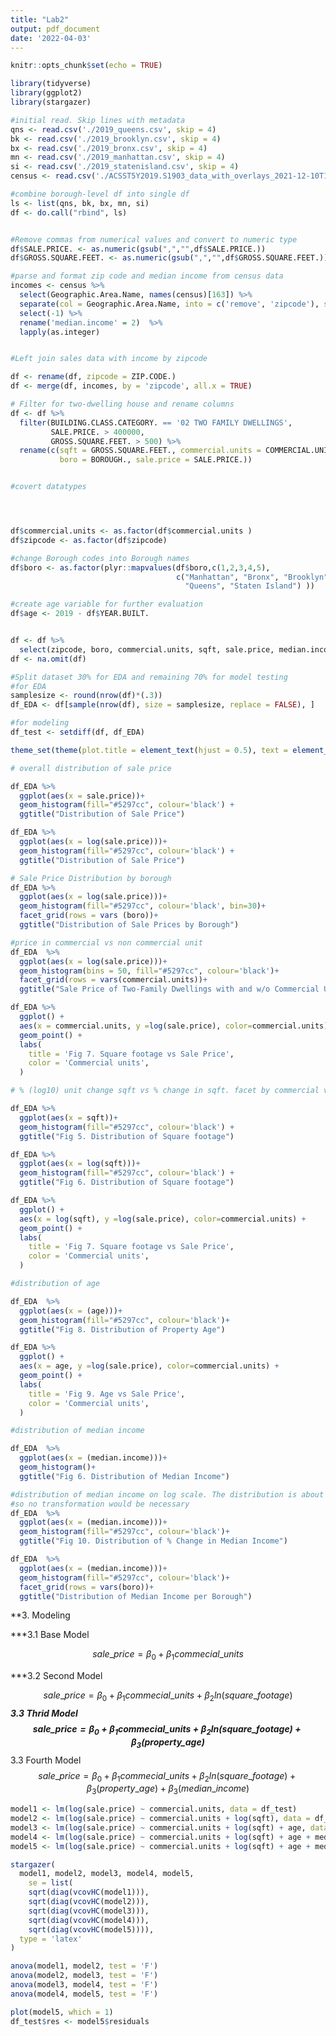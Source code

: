 ```yaml
---
title: "Lab2"
output: pdf_document
date: '2022-04-03'
---
```


```r
knitr::opts_chunk$set(echo = TRUE)
```


```r

library(tidyverse)
library(ggplot2)
library(stargazer)


```


```r

#initial read. Skip lines with metadata
qns <- read.csv('./2019_queens.csv', skip = 4)
bk <- read.csv('./2019_brooklyn.csv', skip = 4)
bx <- read.csv('./2019_bronx.csv', skip = 4)
mn <- read.csv('./2019_manhattan.csv', skip = 4)
si <- read.csv('./2019_statenisland.csv', skip = 4)
census <- read.csv('./ACSST5Y2019.S1903_data_with_overlays_2021-12-10T101330.csv', skip =1)

#combine borough-level df into single df
ls <- list(qns, bk, bx, mn, si)
df <- do.call("rbind", ls)


#Remove commas from numerical values and convert to numeric type
df$SALE.PRICE. <- as.numeric(gsub(",","",df$SALE.PRICE.))
df$GROSS.SQUARE.FEET. <- as.numeric(gsub(",","",df$GROSS.SQUARE.FEET.))

#parse and format zip code and median income from census data
incomes <- census %>%
  select(Geographic.Area.Name, names(census)[163]) %>%
  separate(col = Geographic.Area.Name, into = c('remove', 'zipcode'), sep = " ") %>%
  select(-1) %>%
  rename('median.income' = 2)  %>%
  lapply(as.integer)


#Left join sales data with income by zipcode

df <- rename(df, zipcode = ZIP.CODE.)
df <- merge(df, incomes, by = 'zipcode', all.x = TRUE)

# Filter for two-dwelling house and rename columns
df <- df %>%
  filter(BUILDING.CLASS.CATEGORY. == '02 TWO FAMILY DWELLINGS',
         SALE.PRICE. > 400000,
         GROSS.SQUARE.FEET. > 500) %>%
  rename(c(sqft = GROSS.SQUARE.FEET., commercial.units = COMMERCIAL.UNITS., 
           boro = BOROUGH., sale.price = SALE.PRICE.))


#covert datatypes




df$commercial.units <- as.factor(df$commercial.units )
df$zipcode <- as.factor(df$zipcode)

#change Borough codes into Borough names
df$boro <- as.factor(plyr::mapvalues(df$boro,c(1,2,3,4,5), 
                                     c("Manhattan", "Bronx", "Brooklyn",  
                                       "Queens", "Staten Island") ))

#create age variable for further evaluation
df$age <- 2019 - df$YEAR.BUILT.


df <- df %>%
  select(zipcode, boro, commercial.units, sqft, sale.price, median.income, age)
df <- na.omit(df)

#Split dataset 30% for EDA and remaining 70% for model testing
#for EDA
samplesize <- round(nrow(df)*(.3))
df_EDA <- df[sample(nrow(df), size = samplesize, replace = FALSE), ]

#for modeling
df_test <- setdiff(df, df_EDA)
```

```r
theme_set(theme(plot.title = element_text(hjust = 0.5), text = element_text(size=14)))

# overall distribution of sale price 

df_EDA %>% 
  ggplot(aes(x = sale.price))+
  geom_histogram(fill="#5297cc", colour='black') +
  ggtitle("Distribution of Sale Price")

df_EDA %>% 
  ggplot(aes(x = log(sale.price)))+
  geom_histogram(fill="#5297cc", colour='black') +
  ggtitle("Distribution of Sale Price")
```


```r
# Sale Price Distribution by borough
df_EDA %>% 
  ggplot(aes(x = log(sale.price)))+
  geom_histogram(fill="#5297cc", colour='black', bin=30)+
  facet_grid(rows = vars (boro))+
  ggtitle("Distribution of Sale Prices by Borough")
```

```r
#price in commercial vs non commercial unit
df_EDA  %>% 
  ggplot(aes(x = log(sale.price)))+
  geom_histogram(bins = 50, fill="#5297cc", colour='black')+
  facet_grid(rows = vars(commercial.units))+
  ggtitle("Sale Price of Two-Family Dwellings with and w/o Commercial Units")

df_EDA %>%
  ggplot() + 
  aes(x = commercial.units, y =log(sale.price), color=commercial.units) +
  geom_point() +
  labs(
    title = 'Fig 7. Square footage vs Sale Price',
    color = 'Commercial units',
  )

```


```r
# % (log10) unit change sqft vs % change in sqft. facet by commercial vs non commercial unit

df_EDA %>% 
  ggplot(aes(x = sqft))+
  geom_histogram(fill="#5297cc", colour='black') +
  ggtitle("Fig 5. Distribution of Square footage")

df_EDA %>% 
  ggplot(aes(x = log(sqft)))+
  geom_histogram(fill="#5297cc", colour='black') +
  ggtitle("Fig 6. Distribution of Square footage")

df_EDA %>%
  ggplot() + 
  aes(x = log(sqft), y =log(sale.price), color=commercial.units) +
  geom_point() +
  labs(
    title = 'Fig 7. Square footage vs Sale Price',
    color = 'Commercial units',
  )

```  

```r
#distribution of age

df_EDA  %>% 
  ggplot(aes(x = (age)))+
  geom_histogram(fill="#5297cc", colour='black')+
  ggtitle("Fig 8. Distribution of Property Age")

df_EDA %>%
  ggplot() + 
  aes(x = age, y =log(sale.price), color=commercial.units) +
  geom_point() +
  labs(
    title = 'Fig 9. Age vs Sale Price',
    color = 'Commercial units',
  )
```

```r
#distribution of median income

df_EDA  %>% 
  ggplot(aes(x = (median.income)))+
  geom_histogram()+
  ggtitle("Fig 6. Distribution of Median Income")
```

```r
#distribution of median income on log scale. The distribution is about the same
#so no transformation would be necessary
df_EDA  %>% 
  ggplot(aes(x = (median.income)))+
  geom_histogram(fill="#5297cc", colour='black')+
  ggtitle("Fig 10. Distribution of % Change in Median Income")

df_EDA  %>% 
  ggplot(aes(x = (median.income)))+
  geom_histogram(fill="#5297cc", colour='black')+
  facet_grid(rows = vars(boro))+
  ggtitle("Distribution of Median Income per Borough")
```


**3. Modeling

***3.1 Base Model



$$sale\_price =  \beta_0 + \beta_1commecial\_units$$

***3.2 Second Model

$$sale\_price =  \beta_0 + \beta_1commecial\_units + \beta_2ln(square\_footage)$$
***3.3 Thrid Model
$$sale\_price =  \beta_0 + \beta_1commecial\_units + \beta_2ln(square\_footage) + \beta_3(property\_age)$$
***3.3 Fourth Model
$$sale\_price =  \beta_0 + \beta_1commecial\_units + \beta_2ln(square\_footage) + \beta_3(property\_age) + \beta_3(median\_income)$$

```r

model1 <- lm(log(sale.price) ~ commercial.units, data = df_test)
model2 <- lm(log(sale.price) ~ commercial.units + log(sqft), data = df_test)
model3 <- lm(log(sale.price) ~ commercial.units + log(sqft) + age, data = df_test)
model4 <- lm(log(sale.price) ~ commercial.units + log(sqft) + age + median.income, data = df_test)
model5 <- lm(log(sale.price) ~ commercial.units + log(sqft) + age + median.income + boro, data = df_test)

stargazer(
  model1, model2, model3, model4, model5,
    se = list(
    sqrt(diag(vcovHC(model1))),
    sqrt(diag(vcovHC(model2))),
    sqrt(diag(vcovHC(model3))),
    sqrt(diag(vcovHC(model4))),
    sqrt(diag(vcovHC(model5)))),
  type = 'latex'
)
```

```r
anova(model1, model2, test = 'F')
anova(model2, model3, test = 'F')
anova(model3, model4, test = 'F')
anova(model4, model5, test = 'F')

plot(model5, which = 1)
df_test$res <- model5$residuals
```
